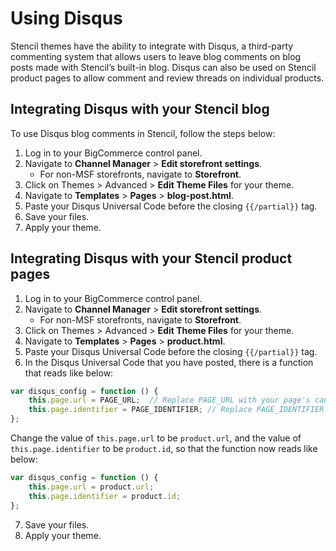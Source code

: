 # Using Disqus

Stencil themes have the ability to integrate with Disqus, a third-party commenting system that allows users to leave blog comments on blog posts made with Stencil’s built-in blog. Disqus can also be used on Stencil product pages to allow comment and review threads on individual products.

## Integrating Disqus with your Stencil blog

To use Disqus blog comments in Stencil, follow the steps below:

1. Log in to your BigCommerce control panel.
2. Navigate to **Channel Manager** > **Edit storefront settings**.
    * For non-MSF storefronts, navigate to **Storefront**.
3. Click on Themes > Advanced > **Edit Theme Files** for your theme.
4. Navigate to **Templates** > **Pages** > **blog-post.html**.
5. Paste your Disqus Universal Code before the closing `{{/partial}}` tag.
6. Save your files.
7. Apply your theme.

## Integrating Disqus with your Stencil product pages

1. Log in to your BigCommerce control panel.
2. Navigate to **Channel Manager** > **Edit storefront settings**.
    * For non-MSF storefronts, navigate to **Storefront**.
3. Click on Themes > Advanced > **Edit Theme Files** for your theme.
4. Navigate to **Templates** > **Pages** > **product.html**.
5. Paste your Disqus Universal Code before the closing `{{/partial}}` tag.
6. In the Disqus Universal Code that you have posted, there is a function that reads like below:


```js filename="Disqus universal code" showLineNumbers
var disqus_config = function () {
    this.page.url = PAGE_URL;  // Replace PAGE_URL with your page's canonical URL variable
    this.page.identifier = PAGE_IDENTIFIER; // Replace PAGE_IDENTIFIER with your page's unique identifier variable
};
```

Change the value of `this.page.url` to be `product.url`, and the value of `this.page.identifier` to be `product.id`, so that the function now reads like below:


```js filename="Disqus universal code final function" showLineNumbers
var disqus_config = function () {
    this.page.url = product.url;
    this.page.identifier = product.id;
};
```

7. Save your files.
8. Apply your theme.
